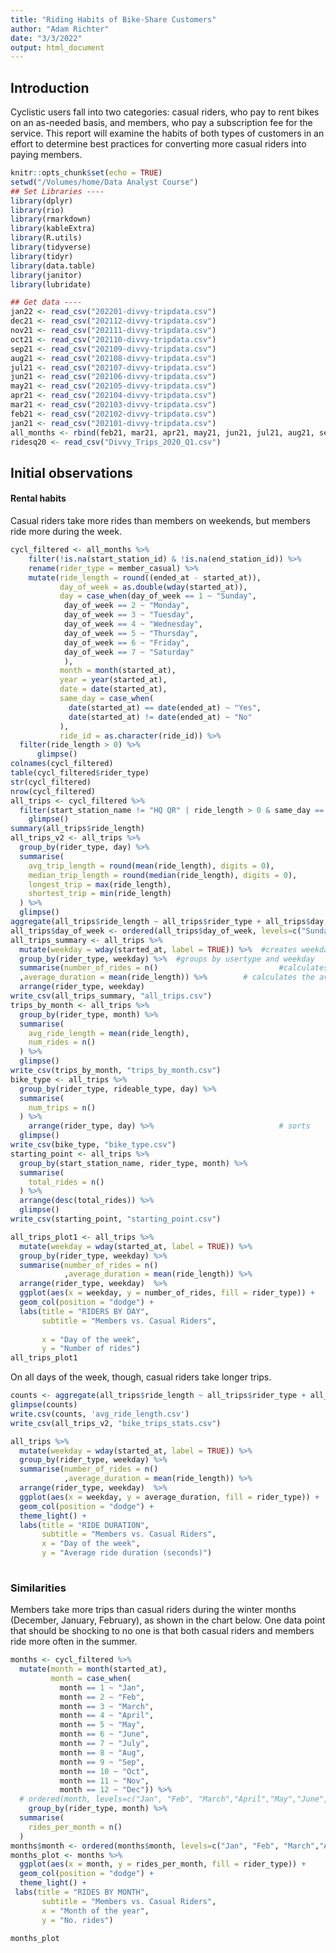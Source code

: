 ```yaml
---
title: "Riding Habits of Bike-Share Customers"
author: "Adam Richter"
date: "3/3/2022"
output: html_document
---
```

## Introduction
Cyclistic users fall into two categories: casual riders, who pay to rent bikes on an as-needed basis, and members, who pay a subscription fee for the service. This report will examine the habits of both types of customers in an effort to determine best practices for converting more casual riders into paying members. 
```r
knitr::opts_chunk$set(echo = TRUE)
setwd("/Volumes/home/Data Analyst Course")
## Set Libraries ---- 
library(dplyr)
library(rio)
library(rmarkdown)
library(kableExtra)
library(R.utils)
library(tidyverse)
library(tidyr)
library(data.table)
library(janitor)
library(lubridate)
```
```r
## Get data ---- 
jan22 <- read_csv("202201-divvy-tripdata.csv")
dec21 <- read_csv("202112-divvy-tripdata.csv")
nov21 <- read_csv("202111-divvy-tripdata.csv")
oct21 <- read_csv("202110-divvy-tripdata.csv")
sep21 <- read_csv("202109-divvy-tripdata.csv")
aug21 <- read_csv("202108-divvy-tripdata.csv")
jul21 <- read_csv("202107-divvy-tripdata.csv")
jun21 <- read_csv("202106-divvy-tripdata.csv")
may21 <- read_csv("202105-divvy-tripdata.csv")
apr21 <- read_csv("202104-divvy-tripdata.csv")
mar21 <- read_csv("202103-divvy-tripdata.csv")
feb21 <- read_csv("202102-divvy-tripdata.csv")
jan21 <- read_csv("202101-divvy-tripdata.csv")
all_months <- rbind(feb21, mar21, apr21, may21, jun21, jul21, aug21, sep21, oct21, nov21, dec21, jan22)
ridesq20 <- read_csv("Divvy_Trips_2020_Q1.csv")

```
## Initial observations
#### Rental habits
Casual riders take more rides than members on weekends, but members ride more during the week.
```r
cycl_filtered <- all_months %>%
    filter(!is.na(start_station_id) & !is.na(end_station_id)) %>%
    rename(rider_type = member_casual) %>%
    mutate(ride_length = round((ended_at - started_at)),
           day_of_week = as.double(wday(started_at)),
           day = case_when(day_of_week == 1 ~ "Sunday",
            day_of_week == 2 ~ "Monday",
            day_of_week == 3 ~ "Tuesday",
            day_of_week == 4 ~ "Wednesday",
            day_of_week == 5 ~ "Thursday",
            day_of_week == 6 ~ "Friday",
            day_of_week == 7 ~ "Saturday"
            ),
           month = month(started_at),
           year = year(started_at),
           date = date(started_at),
           same_day = case_when(
             date(started_at) == date(ended_at) ~ "Yes",
             date(started_at) != date(ended_at) ~ "No"
           ),
           ride_id = as.character(ride_id)) %>%
  filter(ride_length > 0) %>%
      glimpse()
colnames(cycl_filtered)
table(cycl_filtered$rider_type)
str(cycl_filtered)
nrow(cycl_filtered)
all_trips <- cycl_filtered %>%
  filter(start_station_name != "HQ QR" | ride_length > 0 & same_day == "Yes") %>%
    glimpse()
summary(all_trips$ride_length)
all_trips_v2 <- all_trips %>%
  group_by(rider_type, day) %>%
  summarise(
    avg_trip_length = round(mean(ride_length), digits = 0),
    median_trip_length = round(median(ride_length), digits = 0),
    longest_trip = max(ride_length),
    shortest_trip = min(ride_length)
  ) %>%
  glimpse()
aggregate(all_trips$ride_length ~ all_trips$rider_type + all_trips$day, FUN = mean)
all_trips$day_of_week <- ordered(all_trips$day_of_week, levels=c("Sunday", "Monday", "Tuesday", "Wednesday", "Thursday", "Friday", "Saturday"))
all_trips_summary <- all_trips %>% 
  mutate(weekday = wday(started_at, label = TRUE)) %>%  #creates weekday field using wday()
  group_by(rider_type, weekday) %>%  #groups by usertype and weekday
  summarise(number_of_rides = n()							#calculates the number of rides and average duration 
  ,average_duration = mean(ride_length)) %>% 		# calculates the average duration
  arrange(rider_type, weekday) 
write_csv(all_trips_summary, "all_trips.csv")
trips_by_month <- all_trips %>%
  group_by(rider_type, month) %>%
  summarise(
    avg_ride_length = mean(ride_length),
    num_rides = n()
  ) %>%
  glimpse()
write_csv(trips_by_month, "trips_by_month.csv")
bike_type <- all_trips %>%
  group_by(rider_type, rideable_type, day) %>%
  summarise(
    num_trips = n()
  ) %>%
    arrange(rider_type, day) %>%							# sorts
  glimpse()
write_csv(bike_type, "bike_type.csv")
starting_point <- all_trips %>%
  group_by(start_station_name, rider_type, month) %>%
  summarise(
    total_rides = n()
  ) %>%
  arrange(desc(total_rides)) %>%
  glimpse()
write_csv(starting_point, "starting_point.csv")
```
```r
all_trips_plot1 <- all_trips %>% 
  mutate(weekday = wday(started_at, label = TRUE)) %>% 
  group_by(rider_type, weekday) %>% 
  summarise(number_of_rides = n()
            ,average_duration = mean(ride_length)) %>% 
  arrange(rider_type, weekday)  %>% 
  ggplot(aes(x = weekday, y = number_of_rides, fill = rider_type)) +
  geom_col(position = "dodge") +
  labs(title = "RIDERS BY DAY",
       subtitle = "Members vs. Casual Riders",
       
       x = "Day of the week",
       y = "Number of rides")
all_trips_plot1
```
On all days of the week, though, casual riders take longer trips. 

```r
counts <- aggregate(all_trips$ride_length ~ all_trips$rider_type + all_trips$day, FUN = mean)
glimpse(counts)
write.csv(counts, 'avg_ride_length.csv')
write_csv(all_trips_v2, "bike_trips_stats.csv")


```

```r
all_trips %>% 
  mutate(weekday = wday(started_at, label = TRUE)) %>% 
  group_by(rider_type, weekday) %>% 
  summarise(number_of_rides = n()
            ,average_duration = mean(ride_length)) %>% 
  arrange(rider_type, weekday)  %>% 
  ggplot(aes(x = weekday, y = average_duration, fill = rider_type)) +
  geom_col(position = "dodge") +
  theme_light() + 
  labs(title = "RIDE DURATION",
       subtitle = "Members vs. Casual Riders",
       x = "Day of the week",
       y = "Average ride duration (seconds)")
  


```
### Similarities
Members take more trips than casual riders during the winter months (December, January, February), as shown in the chart below.
One data point that should be shocking to no one is that both casual riders and members ride more often in the summer. 
```r
months <- cycl_filtered %>%
  mutate(month = month(started_at),
         month = case_when(
           month == 1 ~ "Jan",
           month == 2 ~ "Feb",
           month == 3 ~ "March",
           month == 4 ~ "April",
           month == 5 ~ "May",
           month == 6 ~ "June",
           month == 7 ~ "July",
           month == 8 ~ "Aug",
           month == 9 ~ "Sep",
           month == 10 ~ "Oct",
           month == 11 ~ "Nov",
           month == 12 ~ "Dec")) %>%
  # ordered(month, levels=c("Jan", "Feb", "March","April","May","June","July","Aug","Sep","Oct","Nov","Dec")) %>%
    group_by(rider_type, month) %>%
  summarise(
    rides_per_month = n()
  ) 
months$month <- ordered(months$month, levels=c("Jan", "Feb", "March","April","May","June","July","Aug","Sep","Oct","Nov","Dec")) ## Reorder months
months_plot <- months %>%
  ggplot(aes(x = month, y = rides_per_month, fill = rider_type)) + 
  geom_col(position = "dodge") +
  theme_light() +
 labs(title = "RIDES BY MONTH",
       subtitle = "Members vs. Casual Riders",
       x = "Month of the year",
       y = "No. rides") 

months_plot
```

